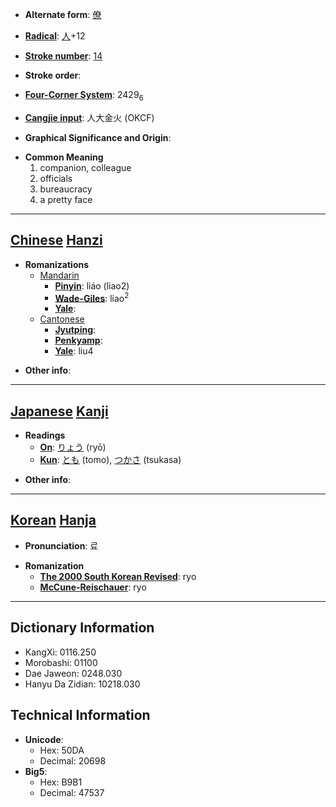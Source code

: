 * '''Alternate form''': [[僚]]

* '''[[Wiktionary:Chinese radical index| Radical]]''': [[Wiktionary:Chinese radical index 人|人]]+12

* '''[[Wiktionary:Chinese total strokes index|Stroke number]]''': [[Wiktionary:Chinese total strokes index 14|14]]

* '''Stroke order''': 

* '''[[Wiktionary:Chinese four corner index|Four-Corner System]]''': 2429<sub>6</sub>

* '''[[Wiktionary:Chinese Cangjie index|Cangjie input]]''': 人大金火 (OKCF)

* '''Graphical Significance and Origin''': 

* '''Common Meaning'''
*#companion, colleague
*# officials
*# bureaucracy
*# a pretty face


----

== [[Chinese]] [[Hanzi]] ==

* '''Romanizations'''
** [[Mandarin]]
*** '''[[Pinyin]]''': liáo (liao2)
*** '''[[Wade-Giles]]''': liao<sup>2</sup>
*** '''[[Yale]]''': 
**[[Cantonese]]
***'''[[Jyutping]]''':
***'''[[Penkyamp]]''': 
***'''[[Yale]]''': liu4

* '''Other info''': 

----

== [[Japanese]] [[Kanji]] ==

* '''Readings'''
** '''[[On]]''': [[りょう]] (ryō)
** '''[[Kun]]''': [[とも]] (tomo), [[つかさ]] (tsukasa)

* '''Other info''':  

----

== [[Korean]] [[Hanja]] ==

* '''Pronunciation''': 료

* '''Romanization'''
** '''[[The 2000 South Korean Revised Romanization|The 2000 South Korean Revised]]''': ryo
** '''[[McCune-Reischauer]]''': ryo

----

== Dictionary Information ==

* KangXi: 0116.250
* Morobashi: 01100
* Dae Jaweon: 0248.030
* Hanyu Da Zidian: 10218.030

== Technical Information ==

* '''Unicode''':
** Hex: 50DA
** Decimal: 20698
* '''Big5''':
** Hex: B9B1
** Decimal: 47537